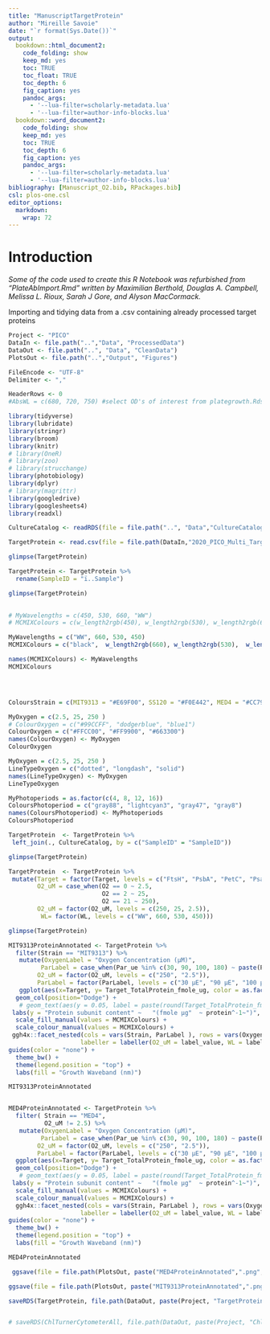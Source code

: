 ```yaml
---
title: "ManuscriptTargetProtein"
author: "Mireille Savoie"
date: "`r format(Sys.Date())`"
output:
  bookdown::html_document2:
    code_folding: show
    keep_md: yes
    toc: TRUE
    toc_float: TRUE
    toc_depth: 6
    fig_caption: yes
    pandoc_args: 
      - '--lua-filter=scholarly-metadata.lua'
      - '--lua-filter=author-info-blocks.lua'
  bookdown::word_document2:
    code_folding: show
    keep_md: yes
    toc: TRUE
    toc_depth: 6
    fig_caption: yes
    pandoc_args: 
      - '--lua-filter=scholarly-metadata.lua'
      - '--lua-filter=author-info-blocks.lua'
bibliography: [Manuscript_O2.bib, RPackages.bib]
csl: plos-one.csl
editor_options: 
  markdown: 
    wrap: 72
---
```


# Introduction

*Some of the code used to create this R Notebook was refurbished from "PlateAbImport.Rmd" written by Maximilian Berthold, Douglas A. Campbell, Melissa L. Rioux, Sarah J Gore, and Alyson MacCormack.*

Importing and tidying data from a .csv containing already processed target proteins

```r

Project <- "PICO"
DataIn <- file.path("..","Data", "ProcessedData")
DataOut <- file.path("..", "Data", "CleanData")
PlotsOut <- file.path("..","Output", "Figures")

FileEncode <- "UTF-8" 
Delimiter <- ","

HeaderRows <- 0
#AbsWL = c(680, 720, 750) #select OD's of interest from plategrowth.Rds
```

```r
library(tidyverse)
library(lubridate)
library(stringr)
library(broom)
library(knitr)
# library(OneR)
# library(zoo)
# library(strucchange)
library(photobiology)
library(dplyr)
# library(magrittr)
library(googledrive)
library(googlesheets4)
library(readxl)
```


```r

CultureCatalog <- readRDS(file = file.path("..", "Data","CultureCatalog.Rds"))

```


```r

TargetProtein <- read.csv(file = file.path(DataIn,"2020_PICO_Multi_TargetProteins.csv"))

glimpse(TargetProtein)

TargetProtein <- TargetProtein %>%
  rename(SampleID = "ï..Sample")

glimpse(TargetProtein)
 
```


```r

# MyWavelengths = c(450, 530, 660, "WW")
# MCMIXColours = c(w_length2rgb(450), w_length2rgb(530), w_length2rgb(660), "black")

MyWavelengths = c("WW", 660, 530, 450)
MCMIXColours = c("black",  w_length2rgb(660), w_length2rgb(530),  w_length2rgb(450))

names(MCMIXColours) <- MyWavelengths
MCMIXColours




ColoursStrain = c(MIT9313 = "#E69F00", SS120 = "#F0E442", MED4 = "#CC79A7" )

MyOxygen = c(2.5, 25, 250 )
# ColourOxygen = c("#99CCFF", "dodgerblue", "blue1")
ColourOxygen = c("#FFCC00", "#FF9900", "#663300")
names(ColourOxygen) <- MyOxygen
ColourOxygen

MyOxygen = c(2.5, 25, 250 )
LineTypeOxygen = c("dotted", "longdash", "solid")
names(LineTypeOxygen) <- MyOxygen
LineTypeOxygen

MyPhotoperiods = as.factor(c(4, 8, 12, 16))
ColoursPhotoperiod = c("gray88", "lightcyan3", "gray47", "gray8")
names(ColoursPhotoperiod) <- MyPhotoperiods
ColoursPhotoperiod

```


```r

TargetProtein  <- TargetProtein %>% 
 left_join(., CultureCatalog, by = c("SampleID" = "SampleID"))

glimpse(TargetProtein)

```

```r

TargetProtein  <- TargetProtein %>% 
 mutate(Target = factor(Target, levels = c("FtsH", "PsbA", "PetC", "PsaC", "RbcL")),
        O2_uM = case_when(O2 == 0 ~ 2.5,
                          O2 == 2 ~ 25,
                          O2 == 21 ~ 250),
        O2_uM = factor(O2_uM, levels = c(250, 25, 2.5)),
         WL= factor(WL, levels = c("WW", 660, 530, 450)))

glimpse(TargetProtein)

```

```r

MIT9313ProteinAnnotated <- TargetProtein %>%
  filter(Strain == "MIT9313") %>% 
   mutate(OxygenLabel = "Oxygen Concentration (µM)",
         ParLabel = case_when(Par_ue %in% c(30, 90, 100, 180) ~ paste(Par_ue, "µE", sep = " ")),
        O2_uM = factor(O2_uM, levels = c("250", "2.5")),
        ParLabel = factor(ParLabel, levels = c("30 µE", "90 µE", "100 µE", "180 µE"))) %>% 
   ggplot(aes(x=Target, y= Target_TotalProtein_fmole_ug, color = as.factor(WL), fill = as.factor(WL))) +
  geom_col(position="Dodge") +
   # geom_text(aes(y = 0.05, label = paste(round(Target_TotalProtein_fmole_ug, 0)),  hjust = 0.5, vjust = -1.5, position = "stack", check_overlap = T), color = "Black")  +
 labs(y = "Protein subunit content" ~   "(fmole µg"  ~ protein^-1~")", x = "Protein") +
  scale_fill_manual(values = MCMIXColours) +
  scale_colour_manual(values = MCMIXColours) +
 ggh4x::facet_nested(cols = vars(Strain, ParLabel ), rows = vars(OxygenLabel, O2_uM), 
                    labeller = labeller(O2_uM = label_value, WL = label_both, O2 = label_both, Strain = label_value)) +
guides(color = "none") +
  theme_bw() +
  theme(legend.position = "top") +
  labs(fill = "Growth Waveband (nm)")

MIT9313ProteinAnnotated


MED4ProteinAnnotated <- TargetProtein %>%
  filter( Strain == "MED4",
          O2_uM != 2.5) %>% 
   mutate(OxygenLabel = "Oxygen Concentration (µM)",
         ParLabel = case_when(Par_ue %in% c(30, 90, 100, 180) ~ paste(Par_ue, "µE", sep = " ")),
        O2_uM = factor(O2_uM, levels = c("250", "2.5")),
        ParLabel = factor(ParLabel, levels = c("30 µE", "90 µE", "100 µE", "180 µE"))) %>% 
  ggplot(aes(x=Target, y= Target_TotalProtein_fmole_ug, color = as.factor(WL), fill = as.factor(WL))) +
  geom_col(position="Dodge") +
   # geom_text(aes(y = 0.05, label = paste(round(Target_TotalProtein_fmole_ug, 0)), na.rm=FALSE ,  hjust = 0.5, vjust = -1.5, position = "stack", check_overlap = T), color = "Black") +
 labs(y = "Protein subunit content" ~   "(fmole µg"  ~ protein^-1~")", x = "Protein") +
  scale_fill_manual(values = MCMIXColours) +
  scale_colour_manual(values = MCMIXColours) +
  ggh4x::facet_nested(cols = vars(Strain, ParLabel ), rows = vars(OxygenLabel, O2_uM), 
                    labeller = labeller(O2_uM = label_value, WL = label_both, O2 = label_both, Strain = label_value)) +
guides(color = "none") +
  theme_bw() +
  theme(legend.position = "top") +
  labs(fill = "Growth Waveband (nm)")

MED4ProteinAnnotated
```

```r

 ggsave(file = file.path(PlotsOut, paste("MED4ProteinAnnotated",".png",sep = "")), plot = MED4ProteinAnnotated, device = NULL, scale = 1, height=15, width= 25, units = c("cm"),dpi = 300, limitsize = TRUE)

ggsave(file = file.path(PlotsOut, paste("MIT9313ProteinAnnotated",".png",sep = "")), plot = MIT9313ProteinAnnotated, device = NULL, scale = 1, height=15, width= 25, units = c("cm"),dpi = 300, limitsize = TRUE)

```



```r

saveRDS(TargetProtein, file.path(DataOut, paste(Project, "TargetProtein.Rds", sep = "_"), fsep = .Platform$file.sep))


# saveRDS(ChlTurnerCytometerAll, file.path(DataOut, paste(Project, "ChlTurnerMiSa.Rds", sep = "_"), fsep = .Platform$file.sep))
```

